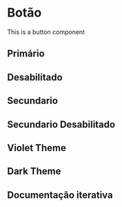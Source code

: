 
<Meta of={Story} />

# Botão
This is a button component

## Primário
<Canvas of={Story.Primary} />

## Desabilitado
<Canvas of={Story.Disabled} />

## Secundario
<Canvas of={Story.Secondary} />

## Secundario Desabilitado
<Canvas of={Story.SecondaryDisabled} />

## Violet Theme
<Canvas of={Story.VioletTheme} />

## Dark Theme
<Canvas of={Story.DarkTheme} />

## Documentação iterativa
<Primary />
<Controls />

